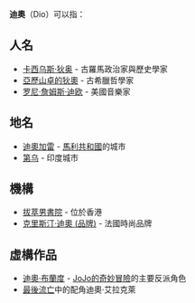 '''迪奧'''（Dio）可以指：

==人名==
*[[卡西乌斯·狄奥|卡西乌斯·狄奥]] - 古羅馬政治家與歷史學家
*[[亞歷山卓的狄奧|亞歷山卓的狄奧]] - 古希臘哲學家
*[[罗尼·詹姆斯·迪欧|罗尼·詹姆斯·迪欧]] - 美國音樂家

==地名==
*[[迪奧加雷|迪奧加雷]] - [[马里|馬利共和國]]的城市
*[[第乌|第乌]] - 印度城市

==機構==
*[[拔萃男書院|拔萃男書院]] - 位於香港
*[[克里斯汀·迪奧_(品牌)|克里斯汀·迪奧 (品牌)]] - 法國時尚品牌

==虛構作品==
*[[迪奧·布蘭度|迪奧·布蘭度]] - [[JoJo的奇妙冒險|JoJo的奇妙冒險]]的主要反派角色
*[[最後流亡|最後流亡]]中的配角迪奧·艾拉克萊

{{Disambiguation|Cat=二字译名消歧义}}
